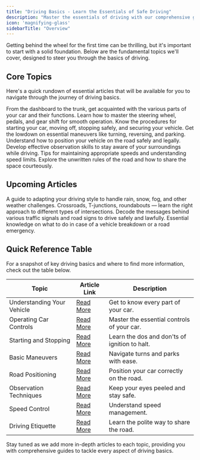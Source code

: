 ```yaml
---
title: "Driving Basics - Learn the Essentials of Safe Driving"
description: "Master the essentials of driving with our comprehensive guides. Explore vehicle controls, maneuvers, road positioning, and more. Perfect for beginners, refresh your knowledge with clear instructions and expert tips on Driving-Tests.org."
icon: 'magnifying-glass'
sidebarTitle: "Overview"
---
```


Getting behind the wheel for the first time can be thrilling, but it's important to start with a solid foundation. Below are the fundamental topics we'll cover, designed to steer you through the basics of driving.

## Core Topics

Here's a quick rundown of essential articles that will be available for you to navigate through the journey of driving basics.

<CardGroup cols={2}>
  <Card title="Understanding Your Vehicle" icon="car" href="/start-driving/driving-basics/understanding-your-car">
    From the dashboard to the trunk, get acquainted with the various parts of your car and their functions.
  </Card>
  <Card title="Operating Car Controls" icon="gear" href="/start-driving/driving-basics/car-controls">
    Learn how to master the steering wheel, pedals, and gear shift for smooth operation.
  </Card>
  <Card title="Starting and Stopping" icon="power-off" href="#">
    Know the procedures for starting your car, moving off, stopping safely, and securing your vehicle.
  </Card>
  <Card title="Basic Maneuvers" icon="arrow-down-arrow-up" href="#">
    Get the lowdown on essential maneuvers like turning, reversing, and parking.
  </Card>
</CardGroup>

<CardGroup cols={2}>
  <Card title="Road Positioning" icon="road" href="#">
    Understand how to position your vehicle on the road safely and legally.
  </Card>
  <Card title="Observation Techniques" icon="eye" href="#">
    Develop effective observation skills to stay aware of your surroundings while driving.
  </Card>
  <Card title="Speed Control" icon="gauge-low" href="#">
    Tips for maintaining appropriate speeds and understanding speed limits.
  </Card>
  <Card title="Driving Etiquette" icon="handshake" href="#">
    Explore the unwritten rules of the road and how to share the space courteously.
  </Card>
</CardGroup>

## Upcoming Articles

<AccordionGroup>
  <Accordion title="Adjusting to Different Weather Conditions">
    A guide to adapting your driving style to handle rain, snow, fog, and other weather challenges.
  </Accordion>
  <Accordion title="Navigating Intersections">
    Crossroads, T-junctions, roundabouts — learn the right approach to different types of intersections.
  </Accordion>
  <Accordion title="Understanding Traffic Signals and Signs">
    Decode the messages behind various traffic signals and road signs to drive safely and lawfully.
  </Accordion>
  <Accordion title="Emergency Procedures">
    Essential knowledge on what to do in case of a vehicle breakdown or a road emergency.
  </Accordion>
</AccordionGroup>

## Quick Reference Table

For a snapshot of key driving basics and where to find more information, check out the table below.

| Topic                        | Article Link                     | Description                                |
|------------------------------|----------------------------------|--------------------------------------------|
| Understanding Your Vehicle   | [Read More](#)                   | Get to know every part of your car.        |
| Operating Car Controls       | [Read More](#)                   | Master the essential controls of your car. |
| Starting and Stopping        | [Read More](#)                   | Learn the dos and don'ts of ignition to halt. |
| Basic Maneuvers              | [Read More](#)                   | Navigate turns and parks with ease.        |
| Road Positioning             | [Read More](#)                   | Position your car correctly on the road.   |
| Observation Techniques       | [Read More](#)                   | Keep your eyes peeled and stay safe.       |
| Speed Control                | [Read More](#)                   | Understand speed management.               |
| Driving Etiquette            | [Read More](#)                   | Learn the polite way to share the road.    |

<Note>
Stay tuned as we add more in-depth articles to each topic, providing you with comprehensive guides to tackle every aspect of driving basics.
</Note>
